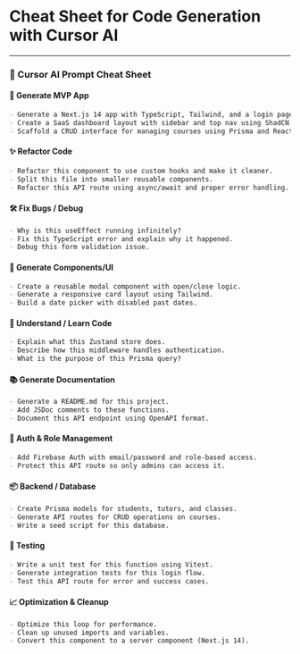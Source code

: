 # Cheat Sheet for Code Generation with Cursor AI

---

### 🧠 Cursor AI Prompt Cheat Sheet

#### 🚀 Generate MVP App
```md
- Generate a Next.js 14 app with TypeScript, Tailwind, and a login page.
- Create a SaaS dashboard layout with sidebar and top nav using ShadCN.
- Scaffold a CRUD interface for managing courses using Prisma and React.
```

#### ✨ Refactor Code
```md
- Refactor this component to use custom hooks and make it cleaner.
- Split this file into smaller reusable components.
- Refactor this API route using async/await and proper error handling.
```

#### 🛠️ Fix Bugs / Debug
```md
- Why is this useEffect running infinitely?
- Fix this TypeScript error and explain why it happened.
- Debug this form validation issue.
```

#### 🧱 Generate Components/UI
```md
- Create a reusable modal component with open/close logic.
- Generate a responsive card layout using Tailwind.
- Build a date picker with disabled past dates.
```

#### 🧠 Understand / Learn Code
```md
- Explain what this Zustand store does.
- Describe how this middleware handles authentication.
- What is the purpose of this Prisma query?
```

#### 📚 Generate Documentation
```md
- Generate a README.md for this project.
- Add JSDoc comments to these functions.
- Document this API endpoint using OpenAPI format.
```

#### 🔐 Auth & Role Management
```md
- Add Firebase Auth with email/password and role-based access.
- Protect this API route so only admins can access it.
```

#### 📦 Backend / Database
```md
- Create Prisma models for students, tutors, and classes.
- Generate API routes for CRUD operations on courses.
- Write a seed script for this database.
```

#### 🧪 Testing
```md
- Write a unit test for this function using Vitest.
- Generate integration tests for this login flow.
- Test this API route for error and success cases.
```

#### 📈 Optimization & Cleanup
```md
- Optimize this loop for performance.
- Clean up unused imports and variables.
- Convert this component to a server component (Next.js 14).
```

